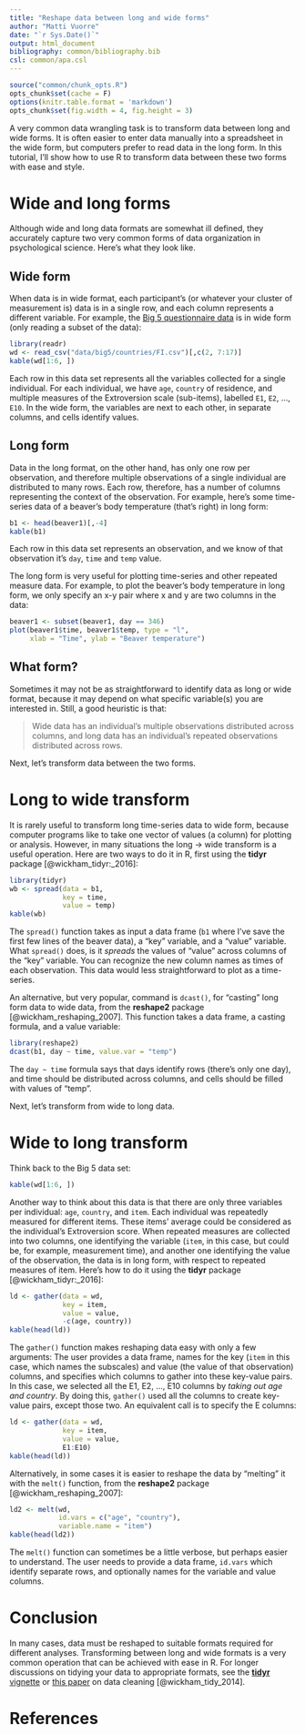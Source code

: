 ```yaml
---
title: "Reshape data between long and wide forms"
author: "Matti Vuorre"
date: "`r Sys.Date()`"
output: html_document
bibliography: common/bibliography.bib
csl: common/apa.csl
---
```


```r
source("common/chunk_opts.R")
opts_chunk$set(cache = F)
options(knitr.table.format = 'markdown')
opts_chunk$set(fig.width = 4, fig.height = 3)
```

A very common data wrangling task is to transform data between long and wide forms. It is often easier to enter data manually into a spreadsheet in the wide form, but computers prefer to read data in the long form. In this tutorial, I'll show how to use R to transform data between these two forms with ease and style.

# Wide and long forms

Although wide and long data formats are somewhat ill defined, they accurately capture two very common forms of data organization in psychological science. Here's what they look like.

## Wide form

When data is in wide format, each participant's (or whatever your cluster of measurement is) data is in a single row, and each column represents a different variable. For example, the [Big 5 questionnaire data](questionnaire.html) is in wide form (only reading a subset of the data):

```r
library(readr)
wd <- read_csv("data/big5/countries/FI.csv")[,c(2, 7:17)]
kable(wd[1:6, ])
```

Each row in this data set represents all the variables collected for a single individual. For each individual, we have `age`, `country` of residence, and multiple measures of the Extroversion scale (sub-items), labelled `E1`, `E2`, ..., `E10`. In the wide form, the variables are next to each other, in separate columns, and cells identify values. 

## Long form

Data in the long format, on the other hand, has only one row per observation, and therefore multiple observations of a single individual are distributed to many rows. Each row, therefore, has a number of columns representing the context of the observation. For example, here's some time-series data of a beaver's body temperature (that's right) in long form:

```r
b1 <- head(beaver1)[,-4]
kable(b1)
```

Each row in this data set represents an observation, and we know of that observation it's `day`, `time` and `temp` value.

The long form is very useful for plotting time-series and other repeated measure data. For example, to plot the beaver's body temperature in long form, we only specify an x-y pair where x and y are two columns in the data:

```r
beaver1 <- subset(beaver1, day == 346)
plot(beaver1$time, beaver1$temp, type = "l", 
     xlab = "Time", ylab = "Beaver temperature")
```

## What form?

Sometimes it may not be as straightforward to identify data as long or wide format, because it may depend on what specific variable(s) you are interested in. Still, a good heuristic is that:

>Wide data has an individual's multiple observations distributed across columns, and long data has an individual's repeated observations distributed across rows.

Next, let's transform data between the two forms.

# Long to wide transform

It is rarely useful to transform long time-series data to wide form, because computer programs like to take one vector of values (a column) for plotting or analysis. However, in many situations the long -> wide transform is a useful operation. Here are two ways to do it in R, first using the __tidyr__ package [@wickham_tidyr:_2016]:

```r
library(tidyr)
wb <- spread(data = b1, 
             key = time,
             value = temp)
kable(wb)
```

The `spread()` function takes as input a data frame (`b1` where I've save the first few lines of the beaver data), a "key" variable, and a "value" variable. What `spread()` does, is it _spreads_ the values of "value" across columns of the "key" variable. You can recognize the new column names as times of each observation. This data would less straightforward to plot as a time-series.

An alternative, but very popular, command is `dcast()`, for "casting" long form data to wide data, from the __reshape2__ package [@wickham_reshaping_2007]. This function takes a data frame, a casting formula, and a value variable:

```r
library(reshape2)
dcast(b1, day ~ time, value.var = "temp")
```

The `day ~ time` formula says that days identify rows (there's only one day), and time should be distributed across columns, and cells should be filled with values of "temp".

Next, let's transform from wide to long data.

# Wide to long transform

Think back to the Big 5 data set:

```r
kable(wd[1:6, ])
```

Another way to think about this data is that there are only three variables per individual: `age`, `country`, and `item`. Each individual was repeatedly measured for different items. These items' average could be considered as the individual's Extroversion score. When repeated measures are collected into two columns, one identifying the variable (`item`, in this case, but could be, for example, measurement time), and another one identifying the value of the observation, the data is in long form, with respect to repeated measures of item. Here's how to do it using the __tidyr__ package [@wickham_tidyr:_2016]:

```r
ld <- gather(data = wd, 
             key = item, 
             value = value, 
             -c(age, country))
kable(head(ld))
```

The `gather()` function makes reshaping data easy with only a few arguments: The user provides a data frame, names for the key (`item` in this case, which names the subscales) and value (the value of that observation) columns, and specifies which columns to gather into these key-value pairs. In this case, we selected all the E1, E2, ..., E10 columns by _taking out age and country_. By doing this, `gather()` used all the columns to create key-value pairs, except those two. An equivalent call is to specify the E columns:

```r
ld <- gather(data = wd, 
             key = item, 
             value = value, 
             E1:E10)
kable(head(ld))
```

Alternatively, in some cases it is easier to reshape the data by "melting" it with the `melt()` function, from the __reshape2__ package [@wickham_reshaping_2007]:

```r
ld2 <- melt(wd, 
            id.vars = c("age", "country"),
            variable.name = "item")
kable(head(ld2))
```

The `melt()` function can sometimes be a little verbose, but perhaps easier to understand. The user needs to provide a data frame, `id.vars` which identify separate rows, and optionally names for the variable and value columns.

# Conclusion

In many cases, data must be reshaped to suitable formats required for different analyses. Transforming between long and wide formats is a very common operation that can be achieved with ease in R. For longer discussions on tidying your data to appropriate formats, see the [__tidyr__ vignette](https://cran.r-project.org/web/packages/tidyr/vignettes/tidy-data.html) or [this paper](http://vita.had.co.nz/papers/tidy-data.pdf) on data cleaning [@wickham_tidy_2014].


# References
